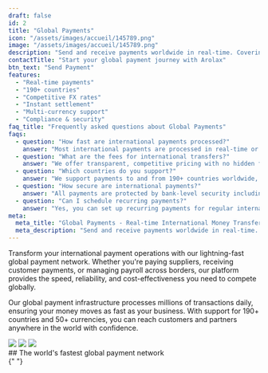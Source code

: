 ```yaml
---
draft: false
id: 2
title: "Global Payments"
icon: "/assets/images/accueil/145789.png"
image: "/assets/images/accueil/145789.png"
description: "Send and receive payments worldwide in real-time. Covering 190+ countries with instant settlement and competitive rates."
contactTitle: "Start your global payment journey with Arolax"
btn_text: "Send Payment"
features:
  - "Real-time payments"
  - "190+ countries"
  - "Competitive FX rates"
  - "Instant settlement"
  - "Multi-currency support"
  - "Compliance & security"
faq_title: "Frequently asked questions about Global Payments"
faqs:
  - question: "How fast are international payments processed?"
    answer: "Most international payments are processed in real-time or within 1-2 business days, depending on the destination country and payment method. Our network ensures the fastest possible settlement times."
  - question: "What are the fees for international transfers?"
    answer: "We offer transparent, competitive pricing with no hidden fees. Our rates are typically 70% lower than traditional banks, with clear upfront costs for each transaction."
  - question: "Which countries do you support?"
    answer: "We support payments to and from 190+ countries worldwide, including all major markets. Our network covers North America, Europe, Asia-Pacific, Latin America, and Africa."
  - question: "How secure are international payments?"
    answer: "All payments are protected by bank-level security including 256-bit encryption, real-time fraud monitoring, and compliance with international financial regulations. We're licensed and regulated in multiple jurisdictions."
  - question: "Can I schedule recurring payments?"
    answer: "Yes, you can set up recurring payments for regular international transfers. Our platform supports both one-time and scheduled payments with full automation capabilities."
meta:
  meta_title: "Global Payments - Real-time International Money Transfers"
  meta_description: "Send and receive payments worldwide in real-time. Covering 190+ countries with instant settlement and competitive exchange rates. Trusted by 150,000+ businesses."
---
```


Transform your international payment operations with our lightning-fast global payment network. Whether you're paying suppliers, receiving customer payments, or managing payroll across borders, our platform provides the speed, reliability, and cost-effectiveness you need to compete globally.

Our global payment infrastructure processes millions of transactions daily, ensuring your money moves as fast as your business. With support for 190+ countries and 50+ currencies, you can reach customers and partners anywhere in the world with confidence.

<div className="border-0 lg:border-t-[1px] mt-[66px]">
  <div className="working-steps grid gap-y-[40px] gap-x-[30px] sm:grid-cols-2 lg:grid-cols-4 container2">
    <WorkStep
      title="Payment Initiation"
      description="Start your payment in seconds with our intuitive interface. Enter recipient details, amount, and currency for instant processing."
    />
    <WorkStep
      title="Real-time Processing"
      description="Our advanced network processes payments instantly, with real-time status updates and confirmation notifications."
    />
    <WorkStep
      title="Global Routing"
      description="Intelligent routing ensures your payment takes the fastest, most cost-effective path to its destination worldwide."
    />
    <WorkStep
      title="Instant Settlement"
      description="Recipients receive funds immediately in their local currency, with competitive exchange rates and no hidden fees."
    />
  </div>
</div>
<div className="mt-[53px] grid gap-[10px] grid-cols-2 lg:gap-[30px] sm:grid-cols-3 container2">
  <img src="/assets/imgs/gallery/img-s-89.jpg" />
  <img src="/assets/imgs/gallery/img-s-90.jpg" />
  <img src="/assets/imgs/gallery/img-s-91.jpg" />
</div>

<div className="features-area container2 section-spacing-top">
  ## The world's fastest global payment network
  <FeatureContent
    img="/assets/imgs/gallery/img-s-92.jpg"
    description1="Send money to 190+ countries in real-time with our advanced payment infrastructure. Our network processes millions of transactions daily, ensuring your payments reach their destination faster than traditional banking methods. From small business transfers to enterprise-scale operations, we handle it all with the same speed and reliability."
    description2="Our competitive exchange rates and transparent fee structure help you save up to 70% compared to traditional banks. Whether you're paying suppliers in Asia, receiving customer payments from Europe, or managing global payroll, our platform provides the tools you need to operate efficiently across borders."
  />
</div>{" "}
